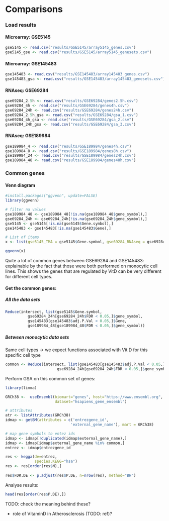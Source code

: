 # Comparisons
### Load results
#### Microarray: GSE5145
```r
gse5145 <- read.csv("results/GSE5145/array5145_genes.csv")
gse5145_gse <- read.csv("results/GSE5145/array5145_genesets.csv")
```

#### Microarray: GSE145483

```r
gse145483 <- read.csv("results/GSE145483/array145483_genes.csv")
gse145483_gsa <- read.csv("results/GSE145483/array145483_genesets.csv")
```

#### RNAseq: GSE69284

```r
gse69284_2.5h <- read.csv("results/GSE69284/genes2.5h.csv")
gse69284_4h <- read.csv("results/GSE69284/genes4h.csv")
gse69284_24h <- read.csv("results/GSE69284/genes24h.csv")
gse69284_2.5h_gsa <- read.csv("results/GSE69284/gsa_1.csv")
gse69284_4h_gsa <- read.csv("results/GSE69284/gsa_2.csv")
gse69284_24h_gsa <- read.csv("results/GSE69284/gsa_3.csv")
```

#### RNAseq: GSE189984

```r
gse189984_4 <- read.csv("results/GSE189984/genes4h.csv")
gse189984_8 <- read.csv("results/GSE189984/genes8h.csv")
gse189984_24 <- read.csv("results/GSE189984/genes24h.csv")
gse189984_48 <- read.csv("results/GSE189984/genes48h.csv")
```

### Common genes
#### Venn diagram
```r
#install.packages("ggvenn", update=FALSE)              
library(ggvenn)

# filter na values
gse189984_48 <- gse189984_48[!is.na(gse189984_48$gene_symbol),]
gse69284_24h <- gse69284_24h[!is.na(gse69284_24h$gene_symbol),]
gse5145 <- gse5145[!is.na(gse5145$Gene.symbol),]
gse145483 <- gse145483[!is.na(gse145483$Gene),]

# List of items
x <- list(gse5145_TMA = gse5145$Gene.symbol, gse69284_RNAseq = gse69284_24h[gse69284_24h$FDR < 0.05,]$gene_symbol, gse145483_MMA = gse145483[gse145483$adj.P.Val < 0.05,]$Gene, gse189984_RNAseq = gse189984_48[gse189984_48$FDR < 0.05,]$gene_symbol)

ggvenn(x)
```

Quite a lot of common genes between GSE69284 and GSE145483: explainable by the fact that those were both performed on monocytic cell lines.
This shows the genes that are regulated by VitD can be very different for different cell types.

#### Get the common genes:
##### All the data sets
```r
Reduce(intersect, list(gse5145$Gene.symbol,
          gse69284_24h[gse69284_24h$FDR < 0.05,]$gene_symbol,
          gse145483[gse145483$adj.P.Val < 0.05,]$Gene,
          gse189984_48[gse189984_48$FDR < 0.05,]$gene_symbol))
```

##### Between monocytic data sets

Same cell types -> we expect functions associated with Vit D for this specific cell type

```r
common <- Reduce(intersect, list(gse145483[gse145483$adj.P.Val < 0.05,]$Gene,
                       gse69284_24h[gse69284_24h$FDR < 0.05,]$gene_symbol))
```

Perform GSA on this common set of genes:

```r
library(limma)

GRCh38 <-  useEnsembl(biomart="genes", host="https://www.ensembl.org",
                      dataset="hsapiens_gene_ensembl")

# attributes
atr <- listAttributes(GRCh38)
idmap <- getBM(attributes = c('entrezgene_id',
                             'external_gene_name'), mart = GRCh38)

# map gene symbols to entez ids
idmap <- idmap[!duplicated(idmap$external_gene_name),]
idmap <- idmap[idmap$external_gene_name %in% common,]
entrez <- idmap$entrezgene_id

res <- kegga(de=entrez,
             species.KEGG="hsa")
res <- res[order(res$N),]
    
res$FDR.DE <- p.adjust(res$P.DE, n=nrow(res), method="BH")
```

Analyse results:

```r
head(res[order(res$P.DE),])
```

TODO: check the meaning behind these?

- role of VitaminD in Atherosclerosis (TODO: ref)?
